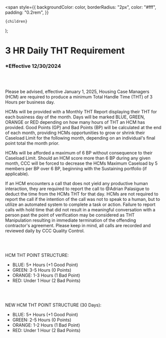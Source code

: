 <span
style={{
      backgroundColor: color,
      borderRadius: "2px",
      color: "#fff",
      padding: "0.2rem",
    }}

>

    {children}

  </span>
);

# 3 HR Daily THT Requirement

### \*Effective 12/30/2024

<br></br>

Please be advised, effective January 1, 2025, Housing Case Managers (HCM) are required to produce a minimum
Total Handle Time (THT) of 3 Hours per business day.

HCMs will be provided with a Monthly THT Report displaying their THT for each business day of the month. Days
will be marked <Highlight color="#0433ff">BLUE</Highlight>, <Highlight color="#25c2a0">GREEN</Highlight>, <Highlight color="#ff9300">ORANGE</Highlight> or <Highlight color="#ff2600">RED</Highlight> depending on how many hours of THT an HCM has provided. Good
Points (GP) and Bad Points (BP) will be calculated at the end of each month, providing HCMs opportunities to grow
or shrink their Caseload Limit for the following month, depending on an individual's final point total the month
prior.

HCMs will be afforded a maximum of 6 BP without consequence to their Caseload Limit. Should an HCM score more
than 6 BP during any given month, CCC will be forced to decrease the HCMs Maximum Caseload by 5 members per
BP over 6 BP, beginning with the Sustaining portfolio (if applicable).

If an HCM encounters a call that does not yield any productive human interaction, they are required to report the
call to @Adrian Palasigue to deduct the time from the HCMs THT for that day. HCMs are not required to report the
call if the intention of the call was not to speak to a human, but to utilize an automated system to complete a task or
action. Failure to report calls with hold time that did not result in a meaningful conversation with a person past the
point of verification may be considered as <Highlight color="#ff2600">THT Manipulation</Highlight> resulting in immediate termination of the offending
contractor's agreement. Please keep in mind, all calls are recorded and reviewed daily by CCC Quality Control.

<br></br>

HCM THT POINT STRUCTURE:

- <Highlight color="#0433ff">BLUE: 5+ Hours (+1 Good Point)</Highlight>
- <Highlight color="#25c2a0">GREEN: 3-5 Hours (0 Points)</Highlight>
- <Highlight color="#ff9300">ORANGE: 1-3 Hours (1 Bad Point)</Highlight>
- <Highlight color="#ff2600">RED: Under 1 Hour (2 Bad Points)</Highlight>

<br></br>

NEW HCM THT POINT STRUCTURE (30 Days):

- <Highlight color="#0433ff">BLUE: 5+ Hours (+1 Good Point)</Highlight>
- <Highlight color="#25c2a0">GREEN: 2-5 Hours (0 Points)</Highlight>
- <Highlight color="#ff9300">ORANGE: 1-2 Hours (1 Bad Point)</Highlight>
- <Highlight color="#ff2600">RED: Under 1 Hour (2 Bad Points)</Highlight>
